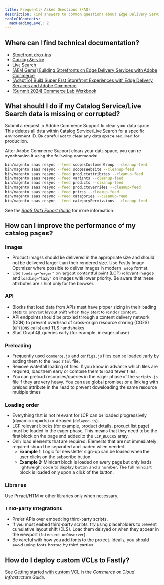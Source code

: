 ```yaml
---
title: Frequently Asked Questions (FAQ)
description: Find answers to common questions about Edge Delivery Services for Adobe Commerce storefronts.
tableOfContents:
  maxHeadingLevel: 2
---
```


## Where can I find technical documentation?

- [Storefront drop-ins](https://experienceleague.adobe.com/developer/commerce/storefront/)
- [Catalog Service](https://experienceleague.adobe.com/en/docs/commerce-merchant-services/catalog-service/guide-overview)
- [Live Search](https://experienceleague.adobe.com/en/docs/commerce-merchant-services/live-search/overview)
- [[AEM Gems] Building Storefronts on Edge Delivery Services with Adobe Commerce](https://experienceleaguecommunities.adobe.com/t5/adobe-experience-manager/aem-gems-building-storefronts-on-edge-delivery-services-with/m-p/652692)
- [[AdaptTo] Build Super Fast Storefront Experiences with Edge Delivery Services and Adobe Commerce](https://adapt.to/2023/schedule/build-super-fast-storefront-experiences-with-edge-delivery-services-and-adobe-commerce)
- [[Summit 2024] Commerce Lab Workbook](https://bit.ly/L445-workbook)

## What should I do if my Catalog Service/Live Search data is missing or corrupted?

Submit a request to Adobe Commerce Support to clear your data space. This deletes all data within Catalog Service/Live Search for a specific environment ID. Be careful not to clear any data space required for production.

After Adobe Commerce Support clears your data space, you can re-synchronize it using the following commands:

```bash
bin/magento saas:resync --feed scopesCustomerGroup --cleanup-feed
bin/magento saas:resync --feed scopesWebsite --cleanup-feed
bin/magento saas:resync --feed productattributes --cleanup-feed
bin/magento saas:resync --feed variants --cleanup-feed
bin/magento saas:resync --feed products --cleanup-feed
bin/magento saas:resync --feed productoverrides --cleanup-feed
bin/magento saas:resync --feed prices --cleanup-feed
bin/magento saas:resync --feed categories --cleanup-feed
bin/magento saas:resync --feed categoryPermissions --cleanup-feed
```

See the [_SaaS Data Export Guide_](https://experienceleague.adobe.com/en/docs/commerce-merchant-services/saas-data-export/overview) for more information.

## How can I improve the performance of my catalog pages?

### Images

- Product images should be delivered in the appropriate size and should not be delivered larger than their rendered size. Use Fastly Image Optimizer where possible to deliver images in modern `.webp` format.
- Use `loading="eager"` on largest contentful paint (LCP) relevant images and `loading="lazy"` on images with lower priority. Be aware that these attributes are a hint only for the browser.

### API

- Blocks that load data from APIs must have proper sizing in their loading state to prevent layout shift when they start to render content.
- API endpoints should be proxied through a content delivery network (CDN) to prevent overhead of cross-origin resource sharing (CORS) (`OPTIONS` calls) and TLS handshakes.
- Start GraphQL queries early (for example, in eager phase)

### Preloading

- Frequently used `commerce.js` and `configs.js` files can be loaded early by adding them to the `head.html` file.
- Remove waterfall loading of files. If you know in advance which files are required, load them early or combine them to load fewer files.
- You can preload resources/queries in the eager phase of the `scripts.js` file if they are very heavy. You can use global promises or a link tag with preload attribute in the head to prevent downloading the same resource multiple times.

### Loading order

- Everything that is not relevant for LCP can be loaded progressively (dynamic imports) or delayed (`delayed.js`).
- LCP relevant blocks (for example, product details, product list page) must be loaded in the eager phase. This means that they need to be the first block on the page and added to the `LCP_BLOCKS` array.
- Only load elements that are required. Elements that are not immediately required should be separated and loaded when needed.
  - **Example 1:** Logic for newsletter sign-up can be loaded when the user clicks on the subscribe button.
  - **Example 2:** Minicart block is loaded on every page but only loads lightweight code to display button and a number. The full minicart block is loaded only upon a click of the button.

### Libraries

Use Preact/HTM or other libraries only when necessary.

### Thid-party integrations

- Prefer APIs over embedding third-party scripts.
- If you must embed third-party scripts, try using placeholders to prevent cumulative layout shift (CLS). Load them delayed or when they appear in the viewport (`IntersectionObserver`).
- Be careful with how you add fonts to the project. Ideally, you should avoid using fonts hosted by third parties.

## How do I deploy custom VCLs to Fastly?

See [Getting started with custom VCL](https://experienceleague.adobe.com/en/docs/commerce-cloud-service/user-guide/cdn/custom-vcl-snippets/fastly-vcl-custom-snippets) in the _Commerce on Cloud Infrastucture Guide_.
